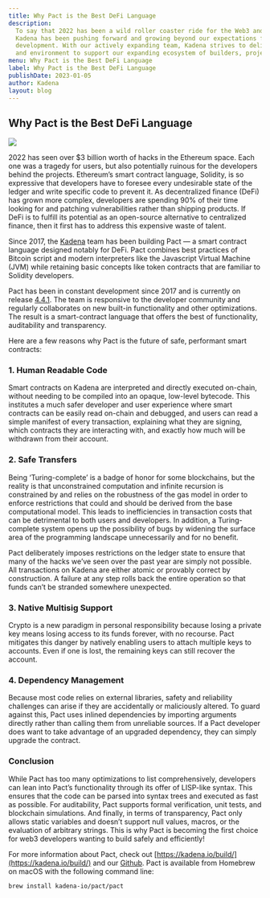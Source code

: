 ```yaml
---
title: Why Pact is the Best DeFi Language
description:
  To say that 2022 has been a wild roller coaster ride for the Web3 and crypto industry as a whole is an understatement.
  Kadena has been pushing forward and growing beyond our expectations from hiring to engineering to business
  development. With our actively expanding team, Kadena strives to deliver a robust foundation of resources, content,
  and environment to support our expanding ecosystem of builders, projects, and users.
menu: Why Pact is the Best DeFi Language
label: Why Pact is the Best DeFi Language
publishDate: 2023-01-05
author: Kadena
layout: blog
---
```


## Why Pact is the Best DeFi Language

![](/assets/blog/1_LodIVJU_PvliNLDGsRZShQ.webp)

2022 has seen over $3 billion worth of hacks in the Ethereum space. Each one was a tragedy for users, but also
potentially ruinous for the developers behind the projects. Ethereum’s smart contract language, Solidity, is so
expressive that developers have to foresee every undesirable state of the ledger and write specific code to prevent it.
As decentralized finance (DeFi) has grown more complex, developers are spending 90% of their time looking for and
patching vulnerabilities rather than shipping products. If DeFi is to fulfill its potential as an open-source
alternative to centralized finance, then it first has to address this expensive waste of talent.

Since 2017, the [Kadena](https://kadena.io) team has been building Pact — a smart contract language designed notably for
DeFi. Pact combines best practices of Bitcoin script and modern interpreters like the Javascript Virtual Machine (JVM)
while retaining basic concepts like token contracts that are familiar to Solidity developers.

Pact has been in constant development since 2017 and is currently on release
[4.4.1](https://github.com/kadena-io/pact/releases). The team is responsive to the developer community and regularly
collaborates on new built-in functionality and other optimizations. The result is a smart-contract language that offers
the best of functionality, auditability and transparency.

Here are a few reasons why Pact is the future of safe, performant smart contracts:

### 1. Human Readable Code

Smart contracts on Kadena are interpreted and directly executed on-chain, without needing to be compiled into an opaque,
low-level bytecode. This institutes a much safer developer and user experience where smart contracts can be easily read
on-chain and debugged, and users can read a simple manifest of every transaction, explaining what they are signing,
which contracts they are interacting with, and exactly how much will be withdrawn from their account.

### 2. Safe Transfers

Being ‘Turing-complete’ is a badge of honor for some blockchains, but the reality is that unconstrained computation and
infinite recursion is constrained by and relies on the robustness of the gas model in order to enforce restrictions that
could and should be derived from the base computational model. This leads to inefficiencies in transaction costs that
can be detrimental to both users and developers. In addition, a Turing-complete system opens up the possibility of bugs
by widening the surface area of the programming landscape unnecessarily and for no benefit.

Pact deliberately imposes restrictions on the ledger state to ensure that many of the hacks we’ve seen over the past
year are simply not possible. All transactions on Kadena are either atomic or provably correct by construction. A
failure at any step rolls back the entire operation so that funds can’t be stranded somewhere unexpected.

### 3. Native Multisig Support

Crypto is a new paradigm in personal responsibility because losing a private key means losing access to its funds
forever, with no recourse. Pact mitigates this danger by natively enabling users to attach multiple keys to accounts.
Even if one is lost, the remaining keys can still recover the account.

### 4. Dependency Management

Because most code relies on external libraries, safety and reliability challenges can arise if they are accidentally or
maliciously altered. To guard against this, Pact uses inlined dependencies by importing arguments directly rather than
calling them from unreliable sources. If a Pact developer does want to take advantage of an upgraded dependency, they
can simply upgrade the contract.

### Conclusion

While Pact has too many optimizations to list comprehensively, developers can lean into Pact’s functionality through its
offer of LISP-like syntax. This ensures that the code can be parsed into syntax trees and executed as fast as possible.
For auditability, Pact supports formal verification, unit tests, and blockchain simulations. And finally, in terms of
transparency, Pact only allows static variables and doesn’t support null values, macros, or the evaluation of arbitrary
strings. This is why Pact is becoming the first choice for web3 developers wanting to build safely and efficiently!

For more information about Pact, check out [https://kadena.io/build/](https://kadena.io/build/) and our
[Github](https://github.com/kadena-io/pact#instructions-for-linux-users). Pact is available from Homebrew on macOS with
the following command line:

    brew install kadena-io/pact/pact
